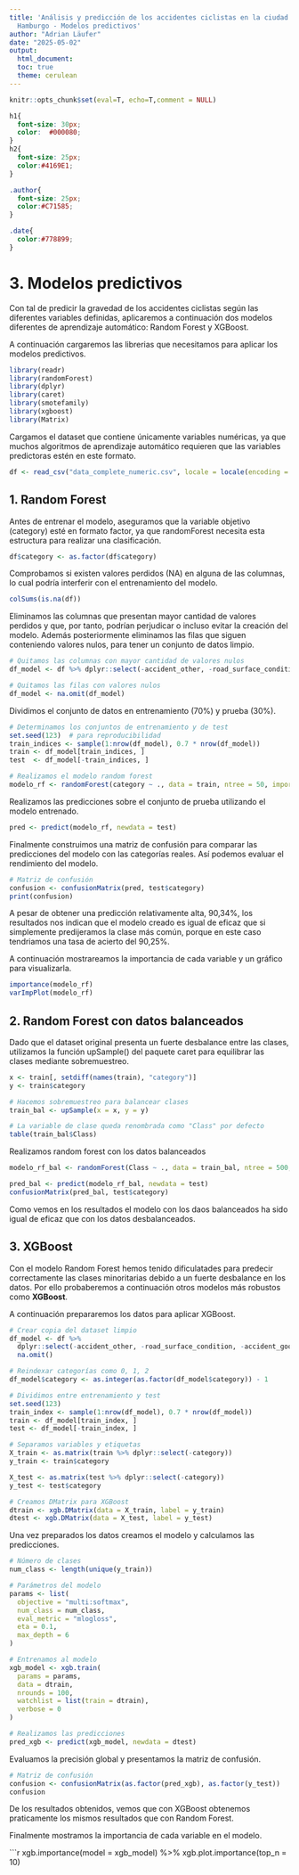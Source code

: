 ```yaml
---
title: 'Análisis y predicción de los accidentes ciclistas en la ciudad de
  Hamburgo - Modelos predictivos'
author: "Adrian Läufer"
date: "2025-05-02"
output:
  html_document: 
  toc: true
  theme: cerulean
---
```


```r
knitr::opts_chunk$set(eval=T, echo=T,comment = NULL)
```

```css
h1{
  font-size: 30px;
  color:  #000080;
}
h2{
  font-size: 25px;
  color:#4169E1;
}

.author{
  font-size: 25px;
  color:#C71585;
}

.date{
  color:#778899;
}
```

# 3. Modelos predictivos

Con tal de predicir la gravedad de los accidentes ciclistas según las diferentes variables definidas, aplicaremos a continuación dos modelos diferentes de aprendizaje automático: Random Forest y XGBoost.

A continuación cargaremos las librerias que necesitamos para aplicar los modelos predictivos.

```r
library(readr)  
library(randomForest)
library(dplyr)
library(caret)
library(smotefamily)
library(xgboost)
library(Matrix)
```

Cargamos el dataset que contiene únicamente variables numéricas, ya que muchos algoritmos de aprendizaje automático requieren que las variables predictoras estén en este formato.

```r
df <- read_csv("data_complete_numeric.csv", locale = locale(encoding = "UTF-8"))
```

## 1. Random Forest

Antes de entrenar el modelo, aseguramos que la variable objetivo (category) esté en formato factor, ya que randomForest necesita esta estructura para realizar una clasificación.

```r
df$category <- as.factor(df$category)
```

Comprobamos si existen valores perdidos (NA) en alguna de las columnas, lo cual podría interferir con el entrenamiento del modelo.

```r
colSums(is.na(df))
```
Eliminamos las columnas que presentan mayor cantidad de valores perdidos y que, por tanto, podrían perjudicar o incluso evitar la creación del modelo. Además posteriormente eliminamos las filas que siguen conteniendo valores nulos, para tener un conjunto de datos limpio.

```r
# Quitamos las columnas con mayor cantidad de valores nulos
df_model <- df %>% dplyr::select(-accident_other, -road_surface_condition, -accident_goodsroad, -sunshine_minutes)

# Quitamos las filas con valores nulos
df_model <- na.omit(df_model)
```
Dividimos el conjunto de datos en entrenamiento (70%) y prueba (30%). 

```r
# Determinamos los conjuntos de entrenamiento y de test
set.seed(123)  # para reproducibilidad
train_indices <- sample(1:nrow(df_model), 0.7 * nrow(df_model))
train <- df_model[train_indices, ]
test  <- df_model[-train_indices, ]

# Realizamos el modelo random forest
modelo_rf <- randomForest(category ~ ., data = train, ntree = 50, importance = TRUE)
```

Realizamos las predicciones sobre el conjunto de prueba utilizando el modelo entrenado.

```r
pred <- predict(modelo_rf, newdata = test)
```

Finalmente construimos una matriz de confusión para comparar las predicciones del modelo con las categorías reales. Así podemos evaluar el rendimiento del modelo.

```r
# Matriz de confusión
confusion <- confusionMatrix(pred, test$category)
print(confusion)
```
A pesar de obtener una predicción relativamente alta, 90,34%, los resultados nos indican que el modelo creado es igual de eficaz que si simplemente predijeramos la clase más común, porque en este caso tendriamos una tasa de acierto del 90,25%.

A continuación mostrareamos la importancia de cada variable y un gráfico para visualizarla.

```r
importance(modelo_rf)
varImpPlot(modelo_rf)

```

## 2. Random Forest con datos balanceados

Dado que el dataset original presenta un fuerte desbalance entre las clases, utilizamos la función upSample() del paquete caret para equilibrar las clases mediante sobremuestreo. 

```r
x <- train[, setdiff(names(train), "category")]
y <- train$category

# Hacemos sobremuestreo para balancear clases
train_bal <- upSample(x = x, y = y)

# La variable de clase queda renombrada como "Class" por defecto
table(train_bal$Class)
```

Realizamos random forest con los datos balanceados

```r
modelo_rf_bal <- randomForest(Class ~ ., data = train_bal, ntree = 500, importance = TRUE)
```

```r
pred_bal <- predict(modelo_rf_bal, newdata = test)
confusionMatrix(pred_bal, test$category)
```
Como vemos en los resultados el modelo con los daos balanceados ha sido igual de eficaz que con los datos desbalanceados.

## 3. XGBoost

Con el modelo Random Forest hemos tenido dificulatades para predecir correctamente las clases minoritarias debido a un fuerte desbalance en los datos. Por ello probaberemos a continuación otros modelos más robustos como **XGBoost**. 

A continuación prepararemos los datos para aplicar XGBoost.

```r
# Crear copia del dataset limpio
df_model <- df %>%
  dplyr::select(-accident_other, -road_surface_condition, -accident_goodsroad, -sunshine_minutes) %>%
  na.omit()

# Reindexar categorías como 0, 1, 2
df_model$category <- as.integer(as.factor(df_model$category)) - 1

# Dividimos entre entrenamiento y test
set.seed(123)
train_index <- sample(1:nrow(df_model), 0.7 * nrow(df_model))
train <- df_model[train_index, ]
test <- df_model[-train_index, ]

# Separamos variables y etiquetas
X_train <- as.matrix(train %>% dplyr::select(-category))
y_train <- train$category

X_test <- as.matrix(test %>% dplyr::select(-category))
y_test <- test$category

# Creamos DMatrix para XGBoost
dtrain <- xgb.DMatrix(data = X_train, label = y_train)
dtest <- xgb.DMatrix(data = X_test, label = y_test)
```

Una vez preparados los datos creamos el modelo y calculamos las predicciones.
```r
# Número de clases
num_class <- length(unique(y_train))

# Parámetros del modelo
params <- list(
  objective = "multi:softmax",
  num_class = num_class,
  eval_metric = "mlogloss",
  eta = 0.1,
  max_depth = 6
)

# Entrenamos al modelo
xgb_model <- xgb.train(
  params = params,
  data = dtrain,
  nrounds = 100,
  watchlist = list(train = dtrain),
  verbose = 0
)

# Realizamos las predicciones
pred_xgb <- predict(xgb_model, newdata = dtest)
```

Evaluamos la precisión global y presentamos la matriz de confusión.

```r
# Matriz de confusión
confusion <- confusionMatrix(as.factor(pred_xgb), as.factor(y_test))
confusion
```
De los resultados obtenidos, vemos que con XGBoost obtenemos praticamente los mismos resultados que con Random Forest.

Finalmente mostramos la importancia de cada variable en el modelo.

```r
xgb.importance(model = xgb_model) %>%
  xgb.plot.importance(top_n = 10)
